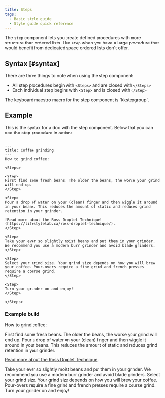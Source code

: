 ```yaml
---
title: Steps
tags:
  - Basic style guide
  - Style guide quick reference
---
```


The `step` component lets you create defined procedures with more structure than ordered lists. Use `step` when you have a large procedure that would benefit from dedicated space ordered lists don't offer. 

## Syntax [#syntax]

There are three things to note when using the step component:

* All step procedures begin with `<Steps>` and are closed with `</Steps>`
* Each individual step begins with `<Step>` and is closed with `</Step>`

<Callout variant="tip">
The keyboard maestro macro for the step component is `kkstepgroup`.
  </Callout>

## Example

This is the syntax for a doc with the step component. Below that you can see the step procedure in action:

```

---
title: Coffee grinding
---
How to grind coffee:

<Steps>

<Step>
First find some fresh beans. The older the beans, the worse your grind will end up.
</Step>

<Step>
Pour a drop of water on your (clean) finger and then wiggle it around in your beans. This reduces the amount of static and reduces grind retention in your grinder. 

[Read more about the Ross Droplet Technique](https://lifestylelab.ca/ross-droplet-technique/).
</Step>

<Step>
Take your ever so slightly moist beans and put them in your grinder. We recommend you use a modern burr grinder and avoid blade grinders.
</Step>

<Step>
Select your grind size. Your grind size depends on how you will brew your coffee. Pour-overs require a fine grind and french presses require a course grind.
</Step>

<Step>
Turn your grinder on and enjoy!
</Step>

</Steps>
```

### Example build

How to grind coffee:

<Steps>

<Step>
First find some fresh beans. The older the beans, the worse your grind will end up.
</Step>

<Step>
Pour a drop of water on your (clean) finger and then wiggle it around in your beans. This reduces the amount of static and reduces grind retention in your grinder. 

[Read more about the Ross Droplet Technique](https://lifestylelab.ca/ross-droplet-technique/).
</Step>

<Step>
Take your ever so slightly moist beans and put them in your grinder. We recommend you use a modern burr grinder and avoid blade grinders.
</Step>

<Step>
Select your grind size. Your grind size depends on how you will brew your coffee. Pour-overs require a fine grind and french presses require a course grind.
</Step>

<Step>
Turn your grinder on and enjoy!
</Step>

</Steps>
